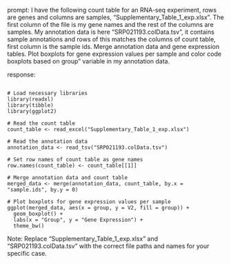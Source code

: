 prompt:
I have the following count table for an RNA-seq experiment, rows are genes and columns are samples, "Supplementary_Table_1_exp.xlsx". The first column of the file is my gene names and the rest of the columns are samples. My annotation data is here  "SRP021193.colData.tsv", it contains sample annotations and rows of this matches the columns of count table, first column is the sample ids. Merge annotation data and gene expression tables. Plot boxplots for gene expression values per sample and color code boxplots based on group" variable in my annotation data.

response:
```

# Load necessary libraries
library(readxl)
library(tibble)
library(ggplot2)

# Read the count table
count_table <- read_excel("Supplementary_Table_1_exp.xlsx")

# Read the annotation data
annotation_data <- read_tsv("SRP021193.colData.tsv")

# Set row names of count table as gene names
row.names(count_table) <- count_table[[1]]

# Merge annotation data and count table
merged_data <- merge(annotation_data, count_table, by.x = "sample.ids", by.y = 0)

# Plot boxplots for gene expression values per sample
ggplot(merged_data, aes(x = group, y = V2, fill = group)) +
  geom_boxplot() +
  labs(x = "Group", y = "Gene Expression") +
  theme_bw()
```

Note: Replace "Supplementary_Table_1_exp.xlsx" and "SRP021193.colData.tsv" with the correct file paths and names for your specific case.
